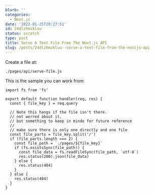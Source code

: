 ```yaml
---
blurb: ''
categories:
  - Next.js
date: '2022-01-25T20:27:51'
id: 24dlzhmzkluu
status: scratch
type: post
title: Serve A Text File From The Next.js API
slug: /posts/24dlzhmzkluu--serve-a-text-file-from-the-nextjs-api
---
```



Create a file at:

```
./pages/api/serve-file.js
```

This is the sample you can work from:

```
import fs from 'fs'

export default function handler(req, res) {
  const { file_key } = req.query

  // Note this hangs if the file isn't there.
  // not worred about it,
  // but something to keep in minde for future reference
  //
  // make sure there is only one directly and one file
  const file_parts = file_key.split('/')
  if (file_parts.length === 2) {
    const file_path = `./pages/${file_key}`
    if (fs.existsSync(file_path)) {
      const file_data = fs.readFileSync(file_path, `utf-8`)
      res.status(200).json(file_data)
    } else {
      res.status(404)
    }
  } else {
    res.status(404)
  }
}
```



